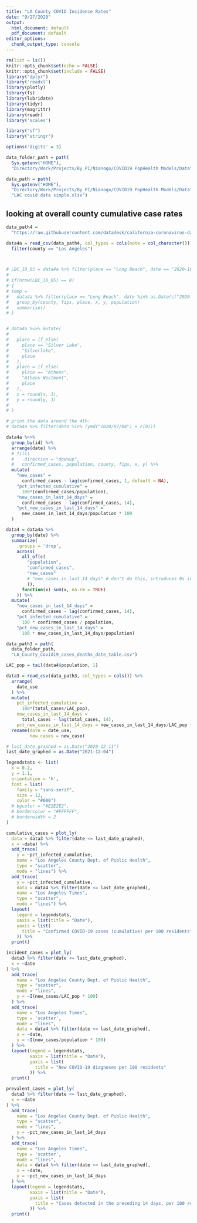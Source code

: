 ```yaml
---
title: "LA County COVID Incidence Rates"
date: "9/27/2020"
output:
  html_document: default
  pdf_document: default
editor_options: 
  chunk_output_type: console
---
```


```r
rm(list = ls())
knitr::opts_chunk$set(echo = FALSE)
knitr::opts_chunk$set(include = FALSE)
library("dplyr")
library('readxl')
library(plotly)
library(fs)
library(lubridate)
library(tidyr)
library(magrittr)
library(readr)
library('scales')

library("sf")
library("stringr")

options('digits' = 3)

```

```r

data_folder_path = path(
  Sys.getenv("HOME"),
  "Directory/Work/Projects/By_PI/Nianogo/COVID19 PopHealth Models/Data")

data_path = path(
  Sys.getenv("HOME"),
  "Directory/Work/Projects/By_PI/Nianogo/COVID19 PopHealth Models/Data",
  "LAC covid data simple.xlsx")
```

## looking at overall county cumulative case rates

```r

data_path4 = 
  "https://raw.githubusercontent.com/datadesk/california-coronavirus-data/master/latimes-place-totals.csv"

data4a = read_csv(data_path4, col_types = cols(note = col_character())) %>% 
  filter(county == "Los Angeles")



# LBC_10_05 = data4a %>% filter(place == "Long Beach", date == "2020-10-05")
# 
# if(nrow(LBC_10_05) == 0)
# {
# temp =
#   data4a %>% filter(place == "Long Beach", date %in% as.Date(c("2020-10-04", "2020-10-06"))) %>%
#   group_by(county, fips, place, x, y, population)
#   summarise()
# }


# data4a %<>% mutate(
#   
#   place = if_else(
#     place == "Silver Lake",
#     "Silverlake",
#     place
#   ),
#   place = if_else(
#     place == "Athens",
#     "Athens-Westmont",
#     place
#   ),
#   x = round(x, 3),
#   y = round(y, 3)
#   
# ) 

# print the data around the 4th:
# data4a %>% filter(date %in% (ymd("2020/07/04") + c(0)))

data4a %<>%
  group_by(id) %>%
  arrange(date) %>%
  # fill(
  #   .direction = "downup",
  #   confirmed_cases, population, county, fips, x, y) %>%
  mutate(
    "new_cases" = 
      confirmed_cases - lag(confirmed_cases, 1, default = NA),
    "pct_infected_cumulative" = 
      100*(confirmed_cases/population),
    "new_cases_in_last_14_days" = 
      confirmed_cases - lag(confirmed_cases, 14),
    "pct_new_cases_in_last_14_days" = 
      new_cases_in_last_14_days/population * 100
  )

data4 = data4a %>%
  group_by(date) %>%
  summarize(
    .groups = 'drop',
    across(
      all_of(c(
        "population",
        "confirmed_cases",
        "new_cases"
        # "new_cases_in_last_14_days" # don't do this, introduces 0s instead of NAs at start
        )),
      function(x) sum(x, na.rm = TRUE)
    )) %>%
  mutate(
    "new_cases_in_last_14_days" = 
      confirmed_cases - lag(confirmed_cases, 14),
    "pct_infected_cumulative" = 
      100 * confirmed_cases / population,
    "pct_new_cases_in_last_14_days" = 
      100 * new_cases_in_last_14_days/population)


```

```r

data_path3 = path(
  data_folder_path,
  "LA_County_Covid19_cases_deaths_date_table.csv")

LAC_pop = tail(data4$population, 1)

data3 = read_csv(data_path3, col_types = cols()) %>%
  arrange(
    date_use
  ) %>%
  mutate(
    pct_infected_cumulative = 
      100*(total_cases/LAC_pop),
    new_cases_in_last_14_days = 
      total_cases - lag(total_cases, 14),
    pct_new_cases_in_last_14_days = new_cases_in_last_14_days/LAC_pop * 100) %>%
  rename(date = date_use,
         new_cases = new_case)

```


```r

# last_date_graphed = as.Date("2020-12-11")
last_date_graphed = as.Date("2021-12-04")

legendstats <- list(
  x = 0.2,
  y = 1.1,
  orientation = 'h',
  font = list(
    family = "sans-serif",
    size = 12,
    color = "#000")
  # bgcolor = "#E2E2E2",
  # bordercolor = "#FFFFFF",
  # borderwidth = 2
)

cumulative_cases = plot_ly(
  data = data3 %>% filter(date <= last_date_graphed),
  x = ~date) %>%
  add_trace(
    y = ~pct_infected_cumulative, 
    name = "Los Angeles County Dept. of Public Health",
    type = "scatter",
    mode = "lines") %>%
  add_trace(
    y = ~pct_infected_cumulative, 
    data = data4 %>% filter(date <= last_date_graphed),
    name = "Los Angeles Times",
    type = "scatter",
    mode = "lines") %>% 
  layout(
    legend = legendstats,
    xaxis = list(title = "Date"),
    yaxis = list(
      title = "Confirmed COVID-19 cases (cumulative) per 100 residents"
    )) %>%
  print()


```

```r


incident_cases = plot_ly(
  data3 %>% filter(date <= last_date_graphed),
  x = ~date
) %>%
  add_trace(
    name = "Los Angeles County Dept. of Public Health",
    type = "scatter",
    mode = "lines",
    y = ~I(new_cases/LAC_pop * 100)
  ) %>% 
  add_trace(
    name = "Los Angeles Times",
    type = 'scatter',
    mode = "lines",
    data = data4 %>% filter(date <= last_date_graphed),
    x = ~date,
    y = ~I(new_cases/population * 100)
  ) %>%
  layout(legend = legendstats,
         xaxis = list(title = "Date"),
         yaxis = list(
           title = "New COVID-19 diagnoses per 100 residents"
         )) %>%
  print()


```


```r

prevalent_cases = plot_ly(
  data3 %>% filter(date <= last_date_graphed),
  x = ~date
) %>%
  add_trace(
    name = "Los Angeles County Dept. of Public Health",
    type = "scatter",
    mode = "lines",
    y = ~pct_new_cases_in_last_14_days
  ) %>% 
  add_trace(
    name = "Los Angeles Times",
    type = 'scatter',
    mode = "lines",
    data = data4 %>% filter(date <= last_date_graphed),
    x = ~date,
    y = ~pct_new_cases_in_last_14_days
  ) %>%
  layout(legend = legendstats,
         xaxis = list(title = "Date"),
         yaxis = list(
           title = "Cases detected in the preceding 14 days, per 100 residents"
         )) %>%
  print()


```

